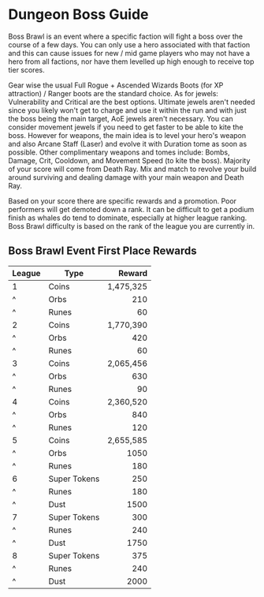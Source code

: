 # Dungeon Boss Guide

Boss Brawl is an event where a specific faction will fight a boss over the course of a few days. You can only use a hero associated with that faction and this can cause issues for new / mid game players who may not have a hero from all factions, nor have them levelled up high enough to receive top tier scores.

Gear wise the usual Full Rogue + Ascended Wizards Boots (for XP attraction) / Ranger boots are the standard choice. As for jewels: Vulnerability and Critical are the best options. Ultimate jewels aren't needed since you likely won't get to charge and use it within the run and with just the boss being the main target, AoE jewels aren't necessary. You can consider movement jewels if you need to get faster to be able to kite the boss. However for weapons, the main idea is to level your hero's weapon and also Arcane Staff (Laser) and evolve it with Duration tome as soon as possible. Other complimentary weapons and tomes include: Bombs, Damage, Crit, Cooldown, and Movement Speed (to kite the boss). Majority of your score will come from Death Ray. Mix and match to revolve your build around surviving and dealing damage with your main weapon and Death Ray.

Based on your score there are specific rewards and a promotion. Poor performers will get demoted down a rank. It can be difficult to get a podium finish as whales do tend to dominate, especially at higher league ranking. Boss Brawl difficulty is based on  the rank of the league you are currently in.

## Boss Brawl Event First Place Rewards

|League |Type        |Reward  |
|-------|------------|-------:|
|1      |Coins       |1,475,325|
|^      |Orbs        |210    |
|^      |Runes       |60     |
|2      |Coins       |1,770,390|
|^      |Orbs        |420    |
|^      |Runes       |60     |
|3      |Coins       |2,065,456|
|^      |Orbs        |630    |
|^      |Runes       |90     |
|4      |Coins       |2,360,520 |
|^      |Orbs        |840    |
|^      |Runes       |120    |
|5      |Coins       |2,655,585|
|^      |Orbs        |1050   |
|^      |Runes       |180    |
|6      |Super Tokens|250    |
|^      |Runes       |180    |
|^      |Dust        |1500   |
|7      |Super Tokens|300    |
|^      |Runes       |240    |
|^      |Dust        |1750   |
|8      |Super Tokens|375    |
|^      |Runes       |240    |
|^      |Dust        |2000   |
